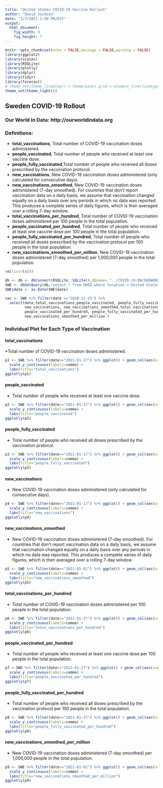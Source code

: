 ```yaml
---
title: "United States COVID-19 Vaccine Rollout"
author: "David Jackson"
date: "2/7/2021 1:50 PM/EST"
output: 
  html_document: 
    fig_width: 9
    fig_height: 7
---
```


```r
knitr::opts_chunk$set(echo = FALSE,message = FALSE,warning = FALSE)
library(ggplot2)
library(scales)
library(RSQLite)
library(plotly)
library(dplyr)
library(tidyr)
library(forecast)
# theme_set(theme_linedraw() + theme(panel.grid = element_line(linetype = 'dashed')))
theme_set(theme_light())
```

## Sweden COVID-19 Rollout
### Our World In Data: http://ourworldindata.org
### Definitions:
* **total_vaccinations**, Total number of COVID-19 vaccination doses administered.
* **people_vaccinated**, Total number of people who received at least one vaccine dose.
* **people_fully_vaccinated**,Total number of people who received all doses prescribed by the vaccination protocol.
* **new_vaccinations**, New COVID-19 vaccination doses administered (only calculated for consecutive days)
* **new_vaccinations_smoothed**, New COVID-19 vaccination doses administered (7-day smoothed). For countries that don't report vaccination data on a daily basis, we assume that vaccination changed equally on a daily basis over any periods in which no data was reported. This produces a complete series of daily figures, which is then averaged over a rolling 7-day window.
* **total_vaccinations_per_hundred**, Total number of COVID-19 vaccination doses administered per 100 people in the total population.
* **people_vaccinated_per_hundred**, Total number of people who received at least one vaccine dose per 100 people in the total population.
* **people_fully_vaccinated_per_hundred**, Total number of people who received all doses prescribed by the vaccination protocol per 100 people in the total population.
* **new_vaccinations_smoothed_per_million**, New COVID-19 vaccination doses administered (7-day smoothed) per 1,000,000 people in the total population.

```r
rm(list=ls())

db <- db <- dbConnect(RSQLite::SQLite(),dbname= "../COVID-19-DB/OURWORLD.sqlite3")
SWE <- dbGetQuery(db,"select * from OWID where location ='United States'")
SWE$date <- as.Date(SWE$date)
```
```r
vac <- SWE %>% filter(date >="2020-12-25") %>% 
  select(date,total_vaccinations,people_vaccinated, people_fully_vaccinated,
         new_vaccinations, new_vaccinations_smoothed,total_vaccinations_per_hundred,
         people_vaccinated_per_hundred, people_fully_vaccinated_per_hundred,
         new_vaccinations_smoothed_per_million )
```
### Individual Plot for Each Type of Vaccination

#### total_vaccinations
*Total number of COVID-19 vaccination doses administered.

```r

p1 <- SWE %>% filter(date>="2021-01-27") %>% ggplot() + geom_col(aes(x=date,y=total_vaccinations)) +
  scale_y_continuous(labels=comma) +
  labs(title="total_vaccinations")
ggplotly(p1)
```

#### people_vaccinated
* Total number of people who received at least one vaccine dose.

```r
p2 <- SWE %>% filter(date>="2021-01-27") %>% ggplot() + geom_col(aes(x=date,y=people_vaccinated)) +
  scale_y_continuous(labels=comma) +
  labs(title="people_vaccinated")
ggplotly(p2)
```

#### people_fully_vaccinated
* Total number of people who received all doses prescribed by the vaccination protocol.

```r
p3 <- SWE %>% filter(date>="2021-01-17") %>% ggplot() + geom_col(aes(x=date,y=people_fully_vaccinated)) +
  scale_y_continuous(labels=comma) +
  labs(title="people_fully_vaccinated")
ggplotly(p3)
```

#### new_vaccinations
* New COVID-19 vaccination doses administered (only calculated for consecutive days).

```r
p4 <- SWE %>% filter(date>="2021-01-17") %>% ggplot() + geom_col(aes(x=date,y=new_vaccinations)) +
  scale_y_continuous(labels=comma) +
  labs(title="new_vaccinations")
ggplotly(p4)
```

#### new_vaccinations_smoothed
*  New COVID-19 vaccination doses administered (7-day smoothed). For countries that don't report vaccination data on a daily basis, we assume that vaccination changed equally on a daily basis over any periods in which no data was reported. This produces a complete series of daily figures, which is then averaged over a rolling 7-day window.

```r
p5 <- SWE %>% filter(date>="2021-01-01") %>% ggplot() + geom_col(aes(x=date,y=new_vaccinations_smoothed)) +
  scale_y_continuous(labels=comma) +
  labs(title="new_vaccinations_smoothed")
ggplotly(p5)
```

#### total_vaccinations_per_hundred
*  Total number of COVID-19 vaccination doses administered per 100 people in the total population.

```r
p6 <- SWE %>% filter(date>="2021-01-27") %>% ggplot() + geom_col(aes(x=date,y=total_vaccinations_per_hundred)) +
  scale_y_continuous(labels=comma) +
  labs(title="total_vaccinations_per_hundred")
ggplotly(p6)
```

#### people_vaccinated_per_hundred
*  Total number of people who received at least one vaccine dose per 100 people in the total population.

```r
p7 <-SWE %>% filter(date>="2021-01-27") %>% ggplot() + geom_col(aes(x=date,y=people_vaccinated_per_hundred)) +
  scale_y_continuous(labels=comma) +
  labs(title="people_vaccinated_per_hundred")
ggplotly(p7)
```

#### people_fully_vaccinated_per_hundred
*  Total number of people who received all doses prescribed by the vaccination protocol per 100 people in the total population.

```r
p8 <- SWE %>% filter(date>="2021-01-27") %>% ggplot() + geom_col(aes(x=date,y=people_fully_vaccinated_per_hundred)) +
  scale_y_continuous(labels=comma) +
  labs(title="people_fully_vaccinated_per_hundred")
ggplotly(p8)
```

#### new_vaccinations_smoothed_per_million
*   New COVID-19 vaccination doses administered (7-day smoothed) per 1,000,000 people in the total population.

```r
p9 <- SWE %>% filter(date>="2021-01-01") %>% ggplot() + geom_col(aes(x=date,y=new_vaccinations_smoothed_per_million)) +
  scale_y_continuous(labels=comma) +
  labs(title="new_vaccinations_smoothed_per_million")
ggplotly(p9)
```